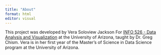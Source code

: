 ```yaml
---
title: "About"
format: html
editor: visual
---
```


This project was developed by Vera Soloview Jackson For [INFO 526 - Data Analysis and Visualization](https://datavizaz.org/) at the University of Arizona, taught by Dr. Greg Chism. Vera is in her first year of the Master's of Science in Data Science program at the University of Arizona.
